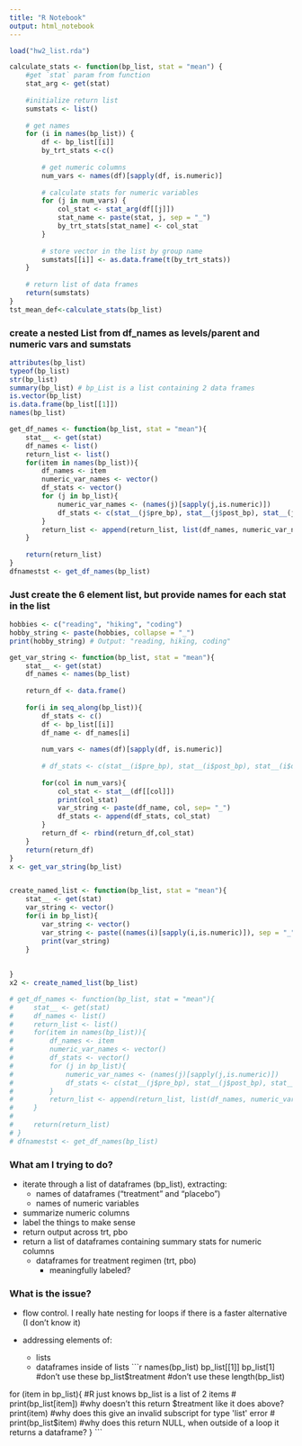 ```yaml
---
title: "R Notebook"
output: html_notebook
---
```


```r
load("hw2_list.rda")
```

```r
calculate_stats <- function(bp_list, stat = "mean") {
    #get `stat` param from function
    stat_arg <- get(stat)
    
    #initialize return list
    sumstats <- list()
    
    # get names
    for (i in names(bp_list)) {
        df <- bp_list[[i]]
        by_trt_stats <-c()
        
        # get numeric columns
        num_vars <- names(df)[sapply(df, is.numeric)]
        
        # calculate stats for numeric variables
        for (j in num_vars) {
            col_stat <- stat_arg(df[[j]])
            stat_name <- paste(stat, j, sep = "_")
            by_trt_stats[stat_name] <- col_stat
        }
        
        # store vector in the list by group name
        sumstats[[i]] <- as.data.frame(t(by_trt_stats))
    }
    
    # return list of data frames
    return(sumstats)
}
tst_mean_def<-calculate_stats(bp_list)
```























### create a nested List from df_names as levels/parent and numeric vars and sumstats
```r

attributes(bp_list)
typeof(bp_list)
str(bp_list)
summary(bp_list) # bp_List is a list containing 2 data frames
is.vector(bp_list)
is.data.frame(bp_list[[1]])
names(bp_list)

get_df_names <- function(bp_list, stat = "mean"){
    stat__ <- get(stat)
    df_names <- list()
    return_list <- list()
    for(item in names(bp_list)){
        df_names <- item
        numeric_var_names <- vector()
        df_stats <- vector()
        for (j in bp_list){
            numeric_var_names <- (names(j)[sapply(j,is.numeric)])
            df_stats <- c(stat__(j$pre_bp), stat__(j$post_bp), stat__(j$diff_bp))
        }
        return_list <- append(return_list, list(df_names, numeric_var_names, df_stats))
    }
    
    return(return_list)
}
dfnamestst <- get_df_names(bp_list)
```


### Just create the 6 element list, but provide names for each stat in the list
```r

hobbies <- c("reading", "hiking", "coding")
hobby_string <- paste(hobbies, collapse = "_")
print(hobby_string) # Output: "reading, hiking, coding"

get_var_string <- function(bp_list, stat = "mean"){
    stat__ <- get(stat)
    df_names <- names(bp_list)
    
    return_df <- data.frame()
    
    for(i in seq_along(bp_list)){
        df_stats <- c()
        df <- bp_list[[i]]
        df_name <- df_names[i]
        
        num_vars <- names(df)[sapply(df, is.numeric)]
        
        # df_stats <- c(stat__(i$pre_bp), stat__(i$post_bp), stat__(i$diff_bp))
        
        for(col in num_vars){
            col_stat <- stat__(df[[col]])
            print(col_stat)
            var_string <- paste(df_name, col, sep= "_")
            df_stats <- append(df_stats, col_stat)
        }
        return_df <- rbind(return_df,col_stat)
    }
    return(return_df)
}
x <- get_var_string(bp_list)


create_named_list <- function(bp_list, stat = "mean"){
    stat__ <- get(stat)
    var_string <- vector()
    for(i in bp_list){
        var_string <- vector()
        var_string <- paste((names(i)[sapply(i,is.numeric)]), sep = "_")
        print(var_string)
    }
    
    
}
x2 <- create_named_list(bp_list)

# get_df_names <- function(bp_list, stat = "mean"){
#     stat__ <- get(stat)
#     df_names <- list()
#     return_list <- list()
#     for(item in names(bp_list)){
#         df_names <- item
#         numeric_var_names <- vector()
#         df_stats <- vector()
#         for (j in bp_list){
#             numeric_var_names <- (names(j)[sapply(j,is.numeric)])
#             df_stats <- c(stat__(j$pre_bp), stat__(j$post_bp), stat__(j$diff_bp))
#         }
#         return_list <- append(return_list, list(df_names, numeric_var_names, df_stats))
#     }
#     
#     return(return_list)
# }
# dfnamestst <- get_df_names(bp_list)
```
### What am I trying to do?
- iterate through a list of dataframes (bp_list), extracting:
    - names of dataframes ("treatment" and "placebo")
    - names of numeric variables
- summarize numeric columns
- label the things to make sense
- return output across trt, pbo
- return a list of dataframes containing summary stats for numeric columns
    - dataframes for treatment regimen (trt, pbo)
        - meaningfully labeled? 
        
### What is the issue?
- flow control. I really hate nesting for loops if there is a faster alternative (I don't know it)

- addressing elements of:
    - lists
    - dataframes inside of lists
```r
names(bp_list)
bp_list[[1]]
bp_list[1] #don't use these
bp_list$treatment #don't use these
length(bp_list)

for (item in bp_list){
    #R just knows bp_list is a list of 2 items
    # print(bp_list[item]) #why doesn't this return $treatment like it does above?
    print(item) #why does this give an invalid subscript for type 'list' error
    # print(bp_list$item) #why does this return NULL, when outside of a loop it returns a dataframe?
}
```

